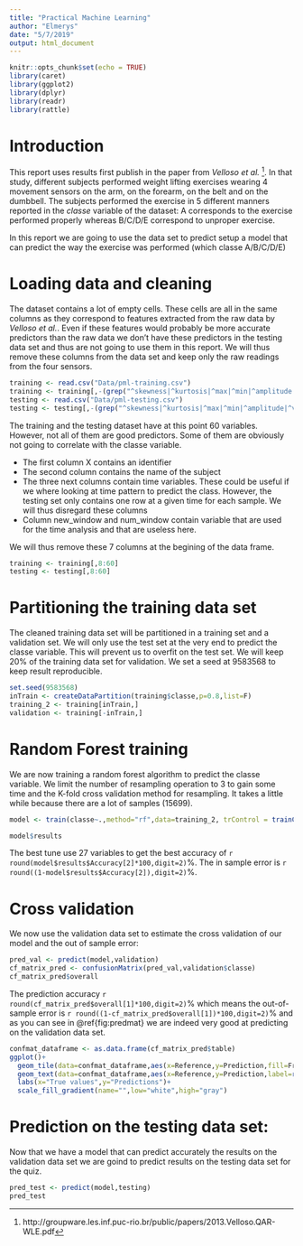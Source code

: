```yaml
---
title: "Practical Machine Learning"
author: "Elmerys"
date: "5/7/2019"
output: html_document
---
```


```r
knitr::opts_chunk$set(echo = TRUE)
library(caret)
library(ggplot2)
library(dplyr)
library(readr)
library(rattle)
```

# Introduction

This report uses results first publish in the paper from *Velloso et al.* [^1]. In that study, different subjects performed weight lifting exercises wearing 4 movement sensors on the arm, on the forearm, on the belt and on the dumbbell. The subjects performed the exercise in 5 different manners reported in the *classe* variable of the dataset: A corresponds to the exercise performed properly whereas B/C/D/E correspond to unproper exercise. 

In this report we are going to use the data set to predict setup a model that can predict the way the exercise was performed (which classe A/B/C/D/E)

[^1]:http://groupware.les.inf.puc-rio.br/public/papers/2013.Velloso.QAR-WLE.pdf

# Loading data and cleaning

The dataset contains a lot of empty cells. These cells are all in the same columns as they correspond to features extracted from the raw data by *Velloso et al.*. Even if these features would probably be more accurate predictors than the raw data we don't have these predictors in the testing data set and thus are not going to use them in this report. We will thus remove these columns from the data set and keep only the raw readings from the four sensors.

```r
training <- read.csv("Data/pml-training.csv")
training <- training[,-(grep("^skewness|^kurtosis|^max|^min|^amplitude|^var|^avg|^stddev",colnames(training)))]
testing <- read.csv("Data/pml-testing.csv")
testing <- testing[,-(grep("^skewness|^kurtosis|^max|^min|^amplitude|^var|^avg|^stddev",colnames(testing)))]
```

The training and the testing dataset have at this point 60 variables. However, not all of them are good predictors. Some of them are obviously not going to correlate with the classe variable. 

- The first column X contains an identifier
- The second column contains the name of the subject
- The three next columns contain time variables. These could be useful if we where looking at time pattern to predict the class. However, the testing set only contains one row at a given time for each sample. We will thus disregard these columns
- Column new_window and num_window contain variable that are used for the time analysis and that are useless here.

We will thus remove these 7 columns at the begining of the data frame.

```r
training <- training[,8:60]
testing <- testing[,8:60]
```

# Partitioning the training data set

The cleaned training data set will be partitioned in a training set and a validation set. We will only use the test set at the very end to predict the classe variable. This will prevent us to overfit on the test set. We will keep 20% of the training data set for validation. We set a seed at 9583568 to keep result reproducible.

```r
set.seed(9583568)
inTrain <- createDataPartition(training$classe,p=0.8,list=F)
training_2 <- training[inTrain,]
validation <- training[-inTrain,]
```

# Random Forest training

We are now training a random forest algorithm to predict the classe variable. We limit the number of resampling operation to 3 to gain some time and the K-fold cross validation method for resampling. It takes a little while because there are a lot of samples (15699).

```r
model <- train(classe~.,method="rf",data=training_2, trControl = trainControl(method = "cv",number=3, verboseIter = T))
```

```r
model$results
```

The best tune use 27 variables to get the best accuracy of `r round(model$results$Accuracy[2]*100,digit=2)`%. The in sample error is `r round((1-model$results$Accuracy[2]),digit=2)`%.


# Cross validation

We now use the validation data set to estimate the cross validation of our model and the out of sample error:

```r
pred_val <- predict(model,validation)
cf_matrix_pred <- confusionMatrix(pred_val,validation$classe)
cf_matrix_pred$overall
```

The prediction accuracy `r round(cf_matrix_pred$overall[1]*100,digit=2)`% which means the out-of-sample error is `r round((1-cf_matrix_pred$overall[1])*100,digit=2)`%  and as you can see in @ref{fig:predmat} we are indeed very good at predicting on the validation data set.

```r
confmat_dataframe <- as.data.frame(cf_matrix_pred$table)
ggplot()+
  geom_tile(data=confmat_dataframe,aes(x=Reference,y=Prediction,fill=Freq/sum(Freq)*100))+
  geom_text(data=confmat_dataframe,aes(x=Reference,y=Prediction,label=round(Freq/sum(Freq)*100,digit=2)))+
  labs(x="True values",y="Predictions")+
  scale_fill_gradient(name="",low="white",high="gray")
```

# Prediction on the testing data set:

Now that we have a model that can predict accurately the results on the validation data set we are goind to predict results on the testing data set for the quiz.

```r
pred_test <- predict(model,testing)
pred_test
```

